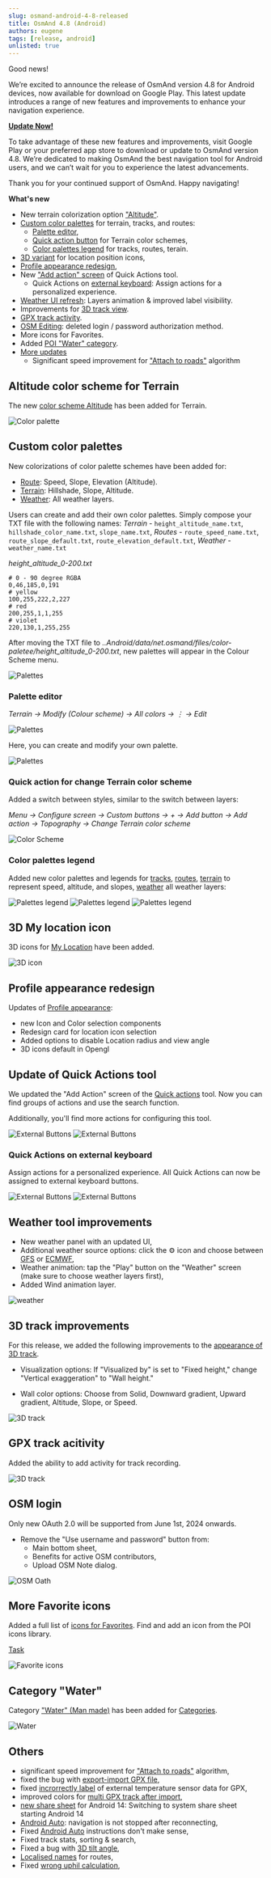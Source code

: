 ```yaml
---
slug: osmand-android-4-8-released
title: OsmAnd 4.8 (Android)
authors: eugene
tags: [release, android]
unlisted: true
---
```



Good news!  

We’re excited to announce the release of OsmAnd version 4.8 for Android devices, now available for download on Google Play. This latest update introduces a range of new features and improvements to enhance your navigation experience.

**[Update Now!](https://play.google.com/store/apps/dev?id=8483587772816822023)**

To take advantage of these new features and improvements, visit Google Play or your preferred app store to download or update to OsmAnd version 4.8. We’re dedicated to making OsmAnd the best navigation tool for Android users, and we can’t wait for you to experience the latest advancements.

Thank you for your continued support of OsmAnd. Happy navigating!


<!--truncate-->


**What's new**

<!--

• New terrain colorization option "Altitude"
• Custom color palettes for terrain, tracks, and routes.
• 3D variant for location position icons
• Quick Actions can now be assigned to external keyboards
• Weather: UI refresh, added wind animation
• 3D Track Improvements: new visualization and colorization options
• Added app theme option to follow map mode
• Fixed track stats, sorting & search
• OSM Editing: deleted login / password authorization method
• Switching to system share sheet starting Android 14
-->

- New terrain colorization option ["Altitude"](#altitude-color-scheme-for-terrain).
- [Custom color palettes](#custom-color-palettes) for terrain, tracks, and routes:
   - [Palette editor](#palette-editor),
   - [Quick action button](#quick-action-for-change-terrain-color-scheme) for Terrain color schemes,
   - [Color palettes legend](#color-palettes-legend) for tracks, routes, terain.
- [3D variant](#3d-my-location-icon) for location position icons, 
- [Profile appearance redesign](#profile-appearance-redesign),
- New ["Add action" screen](#update-of-quick-actions-tool) of Quick Actions tool.
   - Quick Actions on [external keyboard](#quick-actions-on-external-keyboard): Assign actions for a personalized experience.
- [Weather UI refresh](#weather-tool-improvements): Layers animation & improved label visibility.
- Improvements for [3D track view](#3d-track-improvements).
- [GPX track activity](#gpx-track-acitivity).
- [OSM Editing](#osm-login): deleted login / password authorization method.
- More icons for Favorites.
- Added [POI "Water" category](#category-water).
- [More updates](#others)
    - Significant speed improvement for ["Attach to roads"](https://osmand.net/docs/user/navigation/setup/gpx-navigation#attach-to-roads) algorithm


## Altitude color scheme for Terrain

The new [color scheme Altitude](https://osmand.net/docs/user/plugins/contour-lines#terrain) has been added for Terrain.

![Color palette](./img/color_altitude.png)

## Custom color palettes

New colorizations of color palette schemes have been added for:
- [Route](https://osmand.net/docs/user/navigation/guidance/map-during-navigation#color): Speed, Slope, Elevation (Altitude).
- [Terrain](https://osmand.net/docs/user/plugins/contour-lines#hillshade--slope): Hillshade, Slope, Altitude.
- [Weather](https://osmand.net/docs/user/plugins/weather#weather-layers): All weather layers.

Users can create and add their own color palettes. Simply compose your TXT file with the following names: _Terrain_ - `height_altitude_name.txt`, `hillshade_color_name.txt`, `slope_name.txt`, _Routes_ - `route_speed_name.txt`, `route_slope_default.txt`, `route_elevation_default.txt`, _Weather_ - `weather_name.txt`

*height_altitude_0-200.txt*

```
# 0 - 90 degree RGBA
0,46,185,0,191
# yellow 
100,255,222,2,227
# red
200,255,1,1,255
# violet
220,130,1,255,255

```
After moving the TXT file to _..Android/data/net.osmand/files/color-paletee/height_altitude_0-200.txt_, new palettes will appear in the Colour Scheme menu.

![Palettes](./img/palette.png)

### Palette editor

_Terrain → Modify (Colour scheme) → All colors → &#8942; → Edit_

![Palettes](./img/palette_editor.png)

Here, you can create and modify your own palette.

![Palettes](./img/palette_editor_1.png)

### Quick action for change Terrain color scheme

Added a switch between styles, similar to the switch between layers:

_Menu → Configure screen → Custom buttons → + → Add button → Add action → Topography → Change Terrain color scheme_

![Color Scheme](./img/color_scheme.png)

### Color palettes legend

Added new color palettes and legends for [tracks](https://osmand.net/docs/user/map/tracks-on-map/track-appearance#color), [routes](https://osmand.net/docs/user/navigation/guidance/map-during-navigation#color), [terrain](https://osmand.net/docs/user/plugins/contour-lines#color-scheme) to represent speed, altitude, and slopes, [weather](https://osmand.net/docs/user/plugins/weather#weather-layers)  all weather layers:

![Palettes legend](./img/legend.png) ![Palettes legend](./img/legend_1.png) ![Palettes legend](./img/legend_2.png)

## 3D My location icon

3D icons for [My Location](https://osmand.net/docs/user/personal/profiles#profile-appearance) have been added.

![3D icon](./img/3d_icon.png)

## Profile appearance redesign

Updates of [Profile appearance](https://osmand.net/docs/user/personal/profiles#profile-appearance):
- new Icon and Color selection components
- Redesign card for location icon selection
- Added options to disable Location radius and view angle
- 3D icons default in Opengl


## Update of Quick Actions tool

We updated the "Add Action" screen of the [Quick actions](https://osmand.net/docs/user/widgets/quick-action) tool. Now you can find groups of actions and use the search function.

Additionally, you'll find more actions for configuring this tool.

![External Buttons](./img/external_buttons.png) ![External Buttons](./img/external_buttons_2.png)


### Quick Actions on external keyboard

Assign actions for a personalized experience. All Quick Actions can now be assigned to external keyboard buttons.

![External Buttons](./img/external_buttons.png) ![External Buttons](./img/external_buttons_1.png)

## Weather tool improvements

- New weather panel with an updated UI,
- Additional weather source options: click the ⚙ icon and choose between [GFS](https://en.wikipedia.org/wiki/Global_Forecast_System) or [ECMWF](https://en.wikipedia.org/wiki/European_Centre_for_Medium-Range_Weather_Forecasts),
- Weather animation: tap the "Play" button on the "Weather" screen (make sure to choose weather layers first),
- Added Wind animation layer.

![weather](./img/weather_annimation.gif)


## 3D track improvements

For this release, we added the following improvements to the [appearance of 3D track](https://osmand.net/docs/user/map/tracks-on-map/track-appearance#3d-track).

- Visualization options: If "Visualized by" is set to "Fixed height," change "Vertical exaggeration" to "Wall height."

- Wall color options: Choose from Solid, Downward gradient, Upward gradient, Altitude, Slope, or Speed.

![3D track](./img/track_3d.png)

## GPX track acitivity

Added the ability to add activity for track recording.

![3D track](./img/track_activity.png)

## OSM login

Only new OAuth 2.0 will be supported from June 1st, 2024 onwards.

- Remove the "Use username and password" button from:
  - Main bottom sheet,
  - Benefits for active OSM contributors,
  - Upload OSM Note dialog.

![OSM Oath](./img/osm_oath.png)

## More Favorite icons

Added a full list of [icons for Favorites](https://github.com/osmandapp/OsmAnd/issues/16223). Find and add an icon from the POI icons library.

[Task](https://github.com/osmandapp/OsmAnd/issues/16223)

![Favorite icons](./img/favorite_icons.png)

## Category "Water"

Category ["Water" (Man made)](https://github.com/osmandapp/OsmAnd/issues/16021) has been added for [Categories](https://osmand.net/docs/user/search/search-poi#categories-poi-search).

![Water](./img/water_poi.png)

## Others

- significant speed improvement for ["Attach to roads"](https://osmand.net/docs/user/navigation/setup/gpx-navigation#attach-to-roads) algorithm,
- fixed the bug with [export-import GPX file](https://github.com/osmandapp/OsmAnd/issues/19212),
- fixed [incrorrectly label](https://github.com/osmandapp/OsmAnd/issues/19834) of external temperature sensor data for GPX,
- improved colors for [multi GPX track after import](https://github.com/osmandapp/OsmAnd/issues/19995),
- [new share sheet](https://osmand.net/docs/user/map/map-context-menu/#share) for Android 14: Switching to system share sheet starting Android 14 
- [Android Auto](https://github.com/osmandapp/OsmAnd/issues/19651): navigation is not stopped after reconnecting,
- Fixed [Android Auto](https://github.com/osmandapp/OsmAnd/issues/19438) instructions don't make sense,
- Fixed track stats, sorting & search,
- Fixed a bug with [3D tilt angle](https://github.com/osmandapp/OsmAnd/issues/19868),
- [Localised names](https://github.com/osmandapp/OsmAnd/issues/20020) for routes,
- Fixed [wrong uphil calculation](https://github.com/osmandapp/OsmAnd/issues/20074),